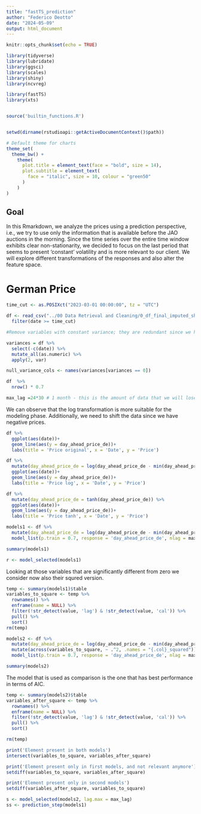 ```yaml
---
title: "fastTS_prediction"
author: "Federico Deotto"
date: "2024-05-09"
output: html_document
---
```



```r
knitr::opts_chunk$set(echo = TRUE)

library(tidyverse)
library(lubridate)
library(ggsci)
library(scales)
library(shiny)
library(ncvreg)

library(fastTS)
library(xts)


source('builtin_functions.R')


setwd(dirname(rstudioapi::getActiveDocumentContext()$path))

# Default theme for charts
theme_set(
  theme_bw() +
    theme(  
      plot.title = element_text(face = "bold", size = 14),
      plot.subtitle = element_text(
        face = "italic", size = 10, colour = "green50"
      )
    )
)
```

## Goal

In this Rmarkdown, we analyze the prices using a prediction perspective, i.e., we try to use only the information that is available before the JAO auctions in the morning. Since the time series over the entire time window exhibits clear non-stationarity, we decided to focus on the last period that seems to present 'constant' volatility and is more relevant to our client. We will explore different transformations of the responses and also alter the feature space.


# German Price
```r
time_cut <- as.POSIXct("2023-03-01 00:00:00", tz = "UTC")

df <- read_csv("../00 Data Retrieval and Cleaning/0_df_final_imputed_shifting_a_de.csv") %>% 
  filter(date >= time_cut)

#Remove variables with constant variance; they are redundant since we have cut the time window (consider for example year dummies)

variances = df %>%  
  select(-c(date)) %>%  
  mutate_all(as.numeric) %>%
  apply(2, var)

null_variance_cols <- names(variances[variances == 0])

df  %>% 
  nrow() * 0.7

max_lag =24*30 # 1 month - this is the amount of data that we will lose by shifting
```

We can observe that the log transformation is more suitable for the modeling phase. Additionally, we need to shift the data since we have negative prices.
```r
df %>% 
  ggplot(aes(date))+
  geom_line(aes(y = day_ahead_price_de))+
  labs(title = 'Price original', x = 'Date', y = 'Price')

df %>% 
  mutate(day_ahead_price_de = log(day_ahead_price_de - min(day_ahead_price_de) +1)) %>% 
  ggplot(aes(date))+
  geom_line(aes(y = day_ahead_price_de))+
  labs(title = 'Price log', x = 'Date', y = 'Price')

df %>% 
  mutate(day_ahead_price_de = tanh(day_ahead_price_de)) %>% 
  ggplot(aes(date))+
  geom_line(aes(y = day_ahead_price_de))+
  labs(title = 'Price tanh', x = 'Date', y = 'Price')
```



```r
models1 <- df %>% 
  mutate(day_ahead_price_de = log(day_ahead_price_de - min(day_ahead_price_de) + 1)) %>% 
  model_list(p.train = 0.7, response = 'day_ahead_price_de', nlag = max_lag)

summary(models1)
```

```r
r <- model_selected(models1)
```


Looking at those variables that are significantly different from zero we consider now also their squred version.

```r
temp <- summary(models1)$table
variables_to_square <- temp %>%
  rownames() %>%
  enframe(name = NULL) %>%
  filter(!str_detect(value, 'lag') & !str_detect(value, 'cal')) %>% 
  pull() %>% 
  sort()
rm(temp)
```

```r
models2 <- df %>% 
  mutate(day_ahead_price_de = log(day_ahead_price_de - min(day_ahead_price_de) + 1)) %>%
  mutate(across(variables_to_square, ~ .^2, .names = "{.col}_squared")) %>% 
  model_list(p.train = 0.7, response = 'day_ahead_price_de', nlag = max_lag)

summary(models2)
```

The model that is used as comparison is the one that has best performance in terms of AIC.
```r
temp <- summary(models2)$table
variables_after_square <- temp %>%
  rownames() %>%
  enframe(name = NULL) %>%
  filter(!str_detect(value, 'lag') & !str_detect(value, 'cal')) %>% 
  pull() %>% 
  sort()

rm(temp)
```
```r
print('Element present in both models')
intersect(variables_to_square, variables_after_square)

print('Element present only in first models, and not relevant anymore')
setdiff(variables_to_square, variables_after_square)

print('Element present only in second models')
setdiff(variables_after_square, variables_to_square)
```

```r
s <- model_selected(models2, lag.max = max_lag)
ss <- prediction_step(models1)
```

































